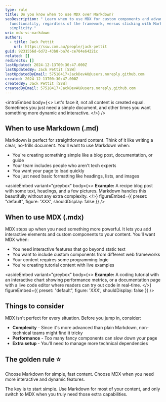 ```yaml
---
type: rule
title: Do you know when to use MDX over Markdown?
seoDescription: " Learn when to use MDX for custom components and advanced
  functionality, regardless of the framework, versus sticking with Markdown for
  simplicity."
uri: mdx-vs-markdown
authors:
  - title: Jack Pettit
    url: https://ssw.com.au/people/jack-pettit
guid: 9231556d-6d72-43b8-ba7d-ce704e64221c
related: []
redirects: []
lastUpdated: 2024-12-13T00:30:47.000Z
lastUpdatedBy: Jack Pettit [SSW]
lastUpdatedByEmail: 57518417+JackDevAU@users.noreply.github.com
created: 2024-12-13T00:30:47.000Z
createdBy: Jack Pettit [SSW]
createdByEmail: 57518417+JackDevAU@users.noreply.github.com
---
```

<introEmbed
  body={<>
Let's face it, not all content is created equal. Sometimes you just need a simple document, and other times you want something more dynamic and interactive.
  </>}
/>
## When to use Markdown (.md)

Markdown is perfect for straightforward content. Think of it like writing a clear, no-frills document. You'll want to use Markdown when:

- You're creating something simple like a blog post, documentation, or guide
- Your team includes people who aren't tech experts
- You want your page to load quickly
- You just need basic formatting like headings, lists, and images

<asideEmbed
  variant="greybox"
  body={<>
    **Example:** A recipe blog post with some text, headings, and a few pictures. Markdown handles this beautifully without any extra complexity.
  </>}
  figureEmbed={{
    preset: "default",
    figure: 'XXX',
    shouldDisplay: false
  }}
/>

## When to use MDX (.mdx)

MDX steps up when you need something more powerful. It lets you add interactive elements and custom components to your content. You'll want MDX when:

- You need interactive features that go beyond static text
- You want to include custom components from different web frameworks
- Your content requires some programming logic
- You're creating tutorial content with live examples


<asideEmbed
  variant="greybox"
  body={<>
    **Example:** A coding tutorial with an interactive chart showing performance metrics, or a documentation page with a live code editor where readers can try out code in real-time.
  </>}
  figureEmbed={{
    preset: "default",
    figure: 'XXX',
    shouldDisplay: false
  }}
/>

## Things to consider

MDX isn't perfect for every situation. Before you jump in, consider:

- **Complexity** - Since it's more advanced than plain Markdown, non-technical teams might find it tricky
- **Performance** - Too many fancy components can slow down your page
- **Extra setup** - You'll need to manage more technical dependencies

## The golden rule ⭐️

Choose Markdown for simple, fast content. Choose MDX when you need more interactive and dynamic features.

The key is to start simple. Use Markdown for most of your content, and only switch to MDX when you truly need those extra capabilities.
